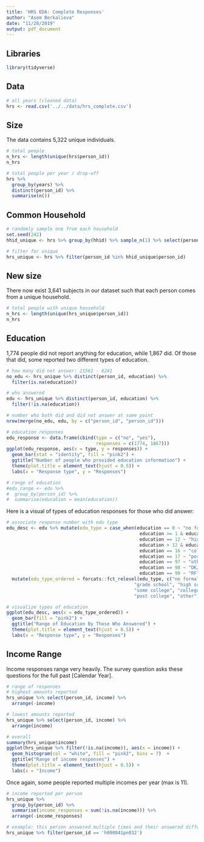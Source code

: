 ```yaml
---
title: 'HRS EDA: Complete Responses'
author: "Asem Berkalieva"
date: "11/28/2019"
output: pdf_document
---
```


## Libraries
```r
library(tidyverse)
```

## Data
```r
# all years (cleaned data)
hrs <- read.csv('../../data/hrs_complete.csv')
```

## Size
The data contains 5,322 unique individuals. 
```r
# total people
n_hrs <- length(unique(hrs$person_id))
n_hrs

# total people per year / drop-off
hrs %>% 
  group_by(years) %>%
  distinct(person_id) %>%
  summarise(n())
```

## Common Household

```r
# randomly sample one from each household
set.seed(242)
hhid_unique <- hrs %>% group_by(hhid) %>% sample_n(1) %>% select(person_id)

# filter for unique
hrs_unique <- hrs %>% filter(person_id %in% hhid_unique$person_id)
```

## New size

There now exist 3,641 subjects in our dataset such that each person comes from a unique household.
```r
# total people with unique household
n_hrs <- length(unique(hrs_unique$person_id))
n_hrs
```

## Education

1,774 people did not report anything for education, while 1,867 did. Of those that did, some reported two different types of education. 
```r
# how many did not answer: 21561 - 6241
no_edu <- hrs_unique %>% distinct(person_id, education) %>%
  filter(is.na(education))

# who answered
edu <- hrs_unique %>% distinct(person_id, education) %>%
  filter(!is.na(education)) 

# number who both did and did not answer at some point
nrow(merge(no_edu, edu, by = c("person_id", "person_id")))

# education responses
edu_response <- data.frame(cbind(type = c("no", "yes"), 
                                 responses = c(1774, 1867)))
ggplot(edu_response, aes(x = type, y = responses)) + 
  geom_bar(stat = "identity", fill = "pink2") + 
  ggtitle("Number of people who provided education information") + 
  theme(plot.title = element_text(hjust = 0.5)) +
  labs(x = "Response type", y = "Responses") 

# range of education
#edu_range <- edu %>% 
#  group_by(person_id) %>% 
#  summarise(education = mean(education))
```

Here is a visual of types of education responses for those who did answer:
```r
# associate response number with edu type
edu_desc <- edu %>% mutate(edu_type = case_when(education == 0 ~ "no formal ed",
                                                 education >= 1 & education <= 11 ~ "grade school",
                                                 education == 12 ~ "high school",
                                                 education > 12 & education < 16 ~ "some college",
                                                 education == 16 ~ "college grad",
                                                 education == 17 ~ "post college",
                                                 education == 97 ~ "other",
                                                 education == 98 ~ "DK/NA",
                                                 education == 99 ~ "RF")) %>%
  mutate(edu_type_ordered = forcats::fct_relevel(edu_type, c("no formal ed",
                                               "grade school", "high school",
                                               "some college", "college grad", 
                                               "post college", "other", "DK/NA", "DF")))

# visualize types of education
ggplot(edu_desc, aes(x = edu_type_ordered)) + 
  geom_bar(fill = "pink2") + 
  ggtitle("Range of Education By Those Who Answered") + 
  theme(plot.title = element_text(hjust = 0.5)) +
  labs(x = "Response type", y = "Responses") 
```

## Income Range

Income responses range very heavily. The survey question asks these questions for the full past [Calendar Year].
```r
# range of responses
# highest amounts reported
hrs_unique %>% select(person_id, income) %>%
  arrange(-income)

# lowest amounts reported
hrs_unique %>% select(person_id, income) %>%
  arrange(income)

# overall
summary(hrs_unique$income)
ggplot(hrs_unique %>% filter(!is.na(income)), aes(x = income)) + 
  geom_histogram(col = "white", fill = "pink2", bins = 7)  + 
  ggtitle("Range of income responses") + 
  theme(plot.title = element_text(hjust = 0.5)) +
  labs(x = "Income") 
```

Once again, some people reported multiple incomes per year (max is 11).
```r
# income reported per person 
hrs_unique %>% 
  group_by(person_id) %>% 
  summarise(income_responses = sum(!is.na(income))) %>%
  arrange(-income_responses)

# example: this person answered multiple times and their answered differed
hrs_unique %>% filter(person_id == 'h090841pn032')
```

